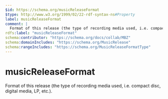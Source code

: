 ```yaml
---
$id: https://schema.org/musicReleaseFormat
$type: http://www.w3.org/1999/02/22-rdf-syntax-ns#Property
label: musicReleaseFormat
comment: |
  Format of this release (the type of recording media used, i.e. compact disc, digital media, LP, etc.).
rdfs:label: "musicReleaseFormat"
schema:contributor: "https://schema.org/docs/collab/MBZ"
schema:domainIncludes: "https://schema.org/MusicRelease"
schema:rangeIncludes: "https://schema.org/MusicReleaseFormatType"
---
```


# musicReleaseFormat

Format of this release (the type of recording media used, i.e. compact disc, digital media, LP, etc.).

